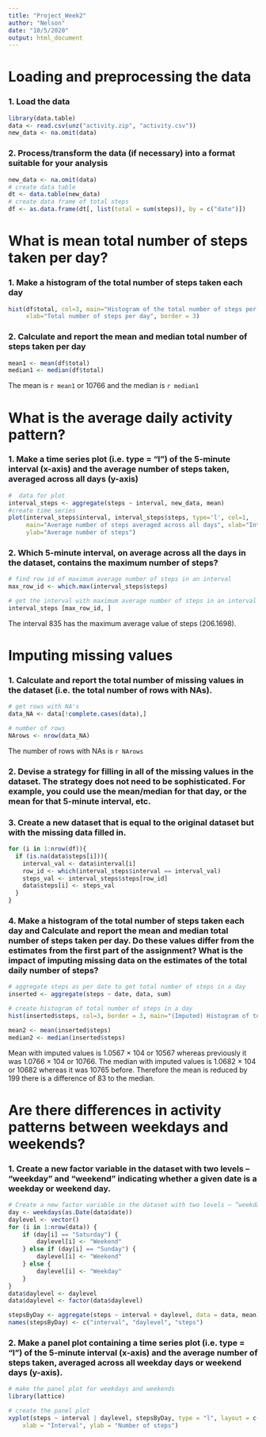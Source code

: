 ```yaml
---
title: "Project_Week2"
author: "Nelson"
date: "10/5/2020"
output: html_document
---
```

# Loading and preprocessing the data
### 1. Load the data

```r
library(data.table)
data <- read.csv(unz("activity.zip", "activity.csv"))
new_data <- na.omit(data)
```
### 2. Process/transform the data (if necessary) into a format suitable for your analysis
``` r
new_data <- na.omit(data)
# create data table
dt <- data.table(new_data)
# create data frame of total steps
df <- as.data.frame(dt[, list(total = sum(steps)), by = c("date")])
```
# What is mean total number of steps taken per day?
### 1. Make a histogram of the total number of steps taken each day

``` r
hist(df$total, col=3, main="Histogram of the total number of steps per day", 
     xlab="Total number of steps per day", border = 3)
```

### 2. Calculate and report the mean and median total number of steps taken per day
``` r
mean1 <- mean(df$total)
median1 <- median(df$total)
```
The mean is `r mean1` or 10766 and the median is `r median1` 

# What is the average daily activity pattern?

### 1. Make a time series plot (i.e. \color{red}{\verb|type = "l"|}type = "l") of the 5-minute interval (x-axis) and the average number of steps taken, averaged across all days (y-axis)
``` r
#  data for plot
interval_steps <- aggregate(steps ~ interval, new_data, mean)
#create time series
plot(interval_steps$interval, interval_steps$steps, type='l', col=1, 
     main="Average number of steps averaged across all days", xlab="Interval", 
     ylab="Average number of steps")
```

### 2. Which 5-minute interval, on average across all the days in the dataset, contains the maximum number of steps?
``` r
# find row id of maximum average number of steps in an interval
max_row_id <- which.max(interval_steps$steps)

# get the interval with maximum average number of steps in an interval
interval_steps [max_row_id, ]
```

The interval 835 has the maximum average value of steps (206.1698).

# Imputing missing values

### 1. Calculate and report the total number of missing values in the dataset (i.e. the total number of rows with NAs).

``` r
# get rows with NA's
data_NA <- data[!complete.cases(data),]

# number of rows
NArows <- nrow(data_NA)
```

The number of rows with NAs is `r NArows`

### 2. Devise a strategy for filling in all of the missing values in the dataset. The strategy does not need to be sophisticated. For example, you could use the mean/median for that day, or the mean for that 5-minute interval, etc.

### 3. Create a new dataset that is equal to the original dataset but with the missing data filled in.
``` r

for (i in 1:nrow(df)){
  if (is.na(data$steps[i])){
    interval_val <- data$interval[i]
    row_id <- which(interval_steps$interval == interval_val)
    steps_val <- interval_steps$steps[row_id]
    data$steps[i] <- steps_val
  }
}
```

### 4. Make a histogram of the total number of steps taken each day and Calculate and report the mean and median total number of steps taken per day. Do these values differ from the estimates from the first part of the assignment? What is the impact of imputing missing data on the estimates of the total daily number of steps?
``` r
# aggregate steps as per date to get total number of steps in a day
inserted <- aggregate(steps ~ date, data, sum)

# create histogram of total number of steps in a day
hist(inserted$steps, col=3, border = 3, main="(Imputed) Histogram of total number of steps per day", xlab="Total number of steps in a day")

mean2 <- mean(inserted$steps)
median2 <- median(inserted$steps)
```
Mean with imputed values is 1.0567 × 104 or 10567 whereas previously it was 1.0766 × 104 or 10766. The median with imputed values is 1.0682 × 104 or 10682 whereas it was 10765 before. Therefore the mean is reduced by 199 there is a difference of 83 to the median.

# Are there differences in activity patterns between weekdays and weekends?

### 1. Create a new factor variable in the dataset with two levels – “weekday” and “weekend” indicating whether a given date is a weekday or weekend day.

``` r
# Create a new factor variable in the dataset with two levels – “weekday” and “weekend” indicating whether a given date is a weekday or weekend day.
day <- weekdays(as.Date(data$date))
daylevel <- vector()
for (i in 1:nrow(data)) {
    if (day[i] == "Saturday") {
        daylevel[i] <- "Weekend"
    } else if (day[i] == "Sunday") {
        daylevel[i] <- "Weekend"
    } else {
        daylevel[i] <- "Weekday"
    }
}
data$daylevel <- daylevel
data$daylevel <- factor(data$daylevel)

stepsByDay <- aggregate(steps ~ interval + daylevel, data = data, mean)
names(stepsByDay) <- c("interval", "daylevel", "steps")
```

### 2. Make a panel plot containing a time series plot (i.e. type = “l”) of the 5-minute interval (x-axis) and the average number of steps taken, averaged across all weekday days or weekend days (y-axis).

```r
# make the panel plot for weekdays and weekends
library(lattice)

# create the panel plot
xyplot(steps ~ interval | daylevel, stepsByDay, type = "l", layout = c(1, 2), 
    xlab = "Interval", ylab = "Number of steps")
```
